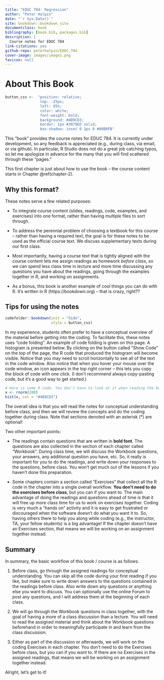 ```yaml
--- 
title: "EDUC 784: Regression"
author: "Peter Halpin"
date: "`r Sys.Date()`"
site: bookdown::bookdown_site
documentclass: book
bibliography: [book.bib, packages.bib]
description: |
  Course notes for EDUC 784
link-citations: yes
github-repo: peterhalpin/EDUC_784
cover-image: images/image1.png
favicon: null
---
```


# About This Book

```r
button_css <-  "position: relative; 
                top: -25px; 
                left: 85%;   
                color: white;
                font-weight: bold;
                background: #4B9CD3;
                border: 1px #3079ED solid;
                box-shadow: inset 0 1px 0 #80B0FB"
```


This "book" provides the course notes for EDUC 784. It is currently under development, so any feedback is appreciated (e.g., during class,  via email, or via github). In particular, R Studio does not do a great job catching typos, so let me apologize in advance for the many that you will find scattered through these "pages." 

This first chapter is just about how to use the book -- the course content starts in Chapter \@ref(chapter-2).   

## Why this format? 

These notes serve a few related purposes: 

* To integrate course content (slides, readings, code, examples, and exercises) into one format, rather than having multiple files to sort through.

* To address the perennial problem of choosing a textbook for this course -- rather than having a required text, the goal is for these notes to be used as the official course text. We discuss supplementary texts during our first class. 

* Most importantly, having a course text that is tightly aligned with the course content lets me assign readings as homework *before class*, so we can spend less class time in lecture and more time discussing any questions you have about the readings, going through the examples together in R, and working on assignments.  

* As a bonus, this book is another example of cool things you can do with R. It's written in R (https://bookdown.org) -- that is crazy, right??

## Tips for using the notes

```r
codefolder::bookdown(init = "hide", 
                     style = button_css)
```

In my experience, students often prefer to have a conceptual overview of the material before getting into the coding. To facilitate this, these notes uses "code folding". An example of code folding is given on this page. A histogram is presented below. By clicking on the button called "Show Code" on the top of the page, the R code that produced the histogram will become visible. Notice that you may need to scroll horizontally to see all of the text in the code window. Also notice that when you hover your mouse over the code window, an icon appears in the top right corner -- this lets you copy the block of code with one click. (I don't recommend always copy-pasting code, but it's a good way to get started.) 


```r
# Here is some R code. You don't have to look at it when reading the book, but it is here when you need it
x <- rnorm(200)
hist(x, col = "#4B9CD3")
```

The overall idea is that you will read the notes for conceptual understanding before class, and then we will review the concepts and do the coding together during class. Note that sections denoted with an asterisk (*) are optional!

Two other important points: 

* The readings contain questions that are written in **bold font**. The questions are also collected in the section of each chapter called "Workbook". During class time,  we will discuss the Workbook questions, your answers, any additional question you have, etc. So, it really is important for you to do the readings, and write down your responses to the questions, before class. You won't get much out of the lessons if you haven't done this preparation. 

* Some chapters contain a section called "Exercises" that collect all the R code in the chapter into a single overall workflow. **You don't need to do the exercises before class**, but you can if you want to. The main advantage of doing the readings and questions ahead of time is that it will free up more class time for us to work on exercises together.  Coding is very much a "hands on" activity and it is easy to get frustrated or discouraged when the software doesn't do what you want it to. So, having others there to help you along while coding (e.g., the instructor, TA, your fellow students) is a big advantage! If the chapter doesn't have an Exercises section, that means we will be working on an assignment together instead.

## Summary 

In summary, the basic workflow of this book / course is as follows. 

1. Before class, go through the assigned readings for conceptual understanding. You can skip all the code during your first reading if you like, but make sure to write down answers to the questions contained in the readings before class. Also write down any questions or anything else you want to discuss. You can optionally use the online Forum to post any questions, and I will address them at the beginning of each class. 

2. We will go through the Workbook questions in class together, with the goal of having a more of a class discussion than a lecture. You will need to read the assigned material and think about the Workbook questions beforehand in order to meaningfully participate in and learn from the class discussion. 

3. Either as part of the discussion or afterwards, we will work on the coding Exercises in each chapter. You don't need to do the Exercises before class, but you can if you want to. If there are no Exercises in the assigned readings, that means we will be working on an assignment together instead. 

Alright, let's get to it! 

